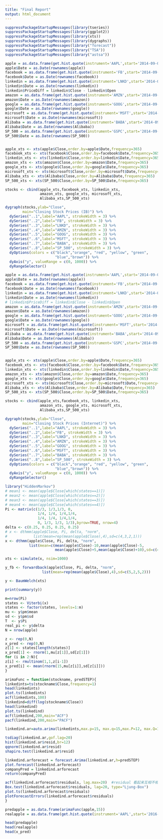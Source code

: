 ```yaml
---
title: "Final Report"
output: html_document
---
```


```r
suppressPackageStartupMessages(library(tseries))
suppressPackageStartupMessages(library(ggplot2))
suppressPackageStartupMessages(library(xts))
suppressPackageStartupMessages(library(dygraphs))
suppressPackageStartupMessages(library("forecast"))
suppressPackageStartupMessages(library("TSA"))
suppressPackageStartupMessages(library("astsa"))
```


```r
apple = as.data.frame(get.hist.quote(instrument='AAPL',start='2014-09-08',end='2016-03-31'))
apple$Date = as.Date(rownames(apple))
facebook = as.data.frame(get.hist.quote(instrument='FB',start='2014-09-08',end='2016-03-31'))
facebook$Date = as.Date(rownames(facebook))
linkedin = as.data.frame(get.hist.quote(instrument='LNKD',start='2014-09-08',end='2016-03-31'))
linkedin$Date = as.Date(rownames(linkedin))
linkedin$PriceDiff = linkedin$Close - linkedin$Open
amazon = as.data.frame(get.hist.quote(instrument='AMZN',start='2014-09-08',end='2016-03-31'))
amazon$Date = as.Date(rownames(amazon))
google = as.data.frame(get.hist.quote(instrument='GOOG',start='2014-09-08',end='2016-03-31'))
google$Date = as.Date(rownames(google))
microsoft = as.data.frame(get.hist.quote(instrument='MSFT',start='2014-09-08',end='2016-03-31'))
microsoft$Date = as.Date(rownames(microsoft))
Alibaba = as.data.frame(get.hist.quote(instrument='BABA',start='2014-09-08',end='2016-03-31'))
Alibaba$Date = as.Date(rownames(Alibaba))
SP_500 = as.data.frame(get.hist.quote(instrument='GSPC',start='2014-09-08',end='2016-03-31'))
SP_500$Date = as.Date(rownames(SP_500))


apple_xts <- xts(apple$Close,order.by=apple$Date,frequency=365)
facebook_xts <- xts(facebook$Close,order.by=facebook$Date,frequency=365)
linkedin_xts <- xts(linkedin$Close,order.by=linkedin$Date,frequency=365)
amazon_xts <- xts(amazon$Close,order.by=amazon$Date,frequency=365)
google_xts <- xts(google$Close,order.by=google$Date,frequency=365)
microsoft_xts <- xts(microsoft$Close,order.by=microsoft$Date,frequency=365)
Alibaba_xts <- xts(Alibaba$Close,order.by=Alibaba$Date,frequency=365)
SP_500_xts <- xts(SP_500$Close,order.by=SP_500$Date,frequency=365)

stocks <- cbind(apple_xts,facebook_xts, linkedin_xts,
                amazon_xts, google_xts, microsoft_xts,
                Alibaba_xts,SP_500_xts)

dygraph(stocks,ylab="Close",
        main="Closing Stock Prices (IB)") %>%
  dySeries("..1",label="AAPL", strokeWidth = 3) %>%
  dySeries("..2",label="FB", strokeWidth = 3) %>%
  dySeries("..3",label="LNKD", strokeWidth = 3) %>%
  dySeries("..4",label="AMZN", strokeWidth = 3) %>%
  dySeries("..5",label="GOOG", strokeWidth = 3) %>%
  dySeries("..6",label="MSFT", strokeWidth = 3) %>%
  dySeries("..7",label="BABA", strokeWidth = 3) %>%
  dySeries("..8",label="SP_500", strokeWidth = 3) %>%
  dyOptions(colors = c("black","orange", "red", "yellow", "green",
                       "blue","brown")) %>%
  dyAxis("y", valueRange = c(0, 1000)) %>%
  dyRangeSelector()
```
```r
apple = as.data.frame(get.hist.quote(instrument='AAPL',start='2014-09-08',end='2016-03-31'))
apple$Date = as.Date(rownames(apple))
facebook = as.data.frame(get.hist.quote(instrument='FB',start='2014-09-08',end='2016-03-31'))
facebook$Date = as.Date(rownames(facebook))
linkedin = as.data.frame(get.hist.quote(instrument='LNKD',start='2014-09-08',end='2016-03-31'))
linkedin$Date = as.Date(rownames(linkedin))
# linkedin$PriceDiff = linkedin$Close - linkedin$Open
amazon = as.data.frame(get.hist.quote(instrument='AMZN',start='2014-09-08',end='2016-03-31'))
amazon$Date = as.Date(rownames(amazon))
google = as.data.frame(get.hist.quote(instrument='GOOG',start='2014-09-08',end='2016-03-31'))
google$Date = as.Date(rownames(google))
microsoft = as.data.frame(get.hist.quote(instrument='MSFT',start='2014-09-08',end='2016-03-31'))
microsoft$Date = as.Date(rownames(microsoft))
Alibaba = as.data.frame(get.hist.quote(instrument='BABA',start='2014-09-08',end='2016-03-31'))
Alibaba$Date = as.Date(rownames(Alibaba))
SP_500 = as.data.frame(get.hist.quote(instrument='GSPC',start='2014-09-08',end='2016-03-31'))
SP_500$Date = as.Date(rownames(SP_500))


apple_xts <- xts(apple$Close,order.by=apple$Date,frequency=365)
facebook_xts <- xts(facebook$Close,order.by=facebook$Date,frequency=365)
linkedin_xts <- xts(linkedin$Close,order.by=linkedin$Date,frequency=365)
amazon_xts <- xts(amazon$Close,order.by=amazon$Date,frequency=365)
google_xts <- xts(google$Close,order.by=google$Date,frequency=365)
microsoft_xts <- xts(microsoft$Close,order.by=microsoft$Date,frequency=365)
Alibaba_xts <- xts(Alibaba$Close,order.by=Alibaba$Date,frequency=365)
SP_500_xts <- xts(SP_500$Close,order.by=SP_500$Date,frequency=365)

stocks <- cbind(apple_xts,facebook_xts, linkedin_xts,
                amazon_xts, google_xts, microsoft_xts,
                Alibaba_xts,SP_500_xts)

dygraph(stocks,ylab="Close",
        main="Closing Stock Prices (Internet)") %>%
  dySeries("..1",label="AAPL", strokeWidth = 3) %>%
  dySeries("..2",label="FB", strokeWidth = 3) %>%
  dySeries("..3",label="LNKD", strokeWidth = 3) %>%
  dySeries("..4",label="AMZN", strokeWidth = 3) %>%
  dySeries("..5",label="GOOG", strokeWidth = 3) %>%
  dySeries("..6",label="MSFT", strokeWidth = 3) %>%
  dySeries("..7",label="BABA", strokeWidth = 3) %>%
  dySeries("..8",label="SP_500", strokeWidth = 3) %>%
  dyOptions(colors = c("black","orange", "red", "yellow", "green",
                       "blue","brown")) %>%
  dyAxis("y", valueRange = c(0, 1000)) %>%
  dyRangeSelector()
```

```r
library("HiddenMarkov")
# mean1 <- mean(apple$Close[which(states==1)])
# mean2 <- mean(apple$Close[which(states==2)])
# mean3 <- mean(apple$Close[which(states==3)])
# mean4 <- mean(apple$Close[which(states==4)])
Pi <- matrix(c(1/3, 1/3,1/3, 0,
               1/4, 1/4, 1/4,1/4,
               1/4, 1/4, 1/4,1/4,
               0, 1/3, 1/3, 1/3),byrow=TRUE, nrow=4)
delta <- c(0.25, 0.25, 0.25, 0.25)
# x <- dthmm(apple$Close, Pi, delta, "norm",
#            list(mean=rep(mean(apple$Close),4),sd=c(4,3,2,1)))
x <- dthmm(apple$Close, Pi, delta, "norm",
           list(mean=c(mean(apple$Close)-10,mean(apple$Close)-5,
                       mean(apple$Close)+5,mean(apple$Close)+10),sd=c(4,3,2,1)))

xts <- simulate(x, nsim=1000)

y_fb <- forwardback(apple$Close, Pi, delta, "norm",
                 list(mean=rep(mean(apple$Close),4),sd=c(5,2,5,2)))

y <- BaumWelch(xts)

print(summary(y))

m=nrow(Pi)
states <- Viterbi(x)
states <- factor(states, levels=1:m)
mu <- y$pm$mean
sd <- y$pm$sd
T  <- y$Pi
real_pi <- y$delta
N = nrow(apple)

z <- rep(0,N)
x_pred <- rep(0,N)
z[1] <- states[length(states)]
x_pred[1] <- rnorm(1,mu[z[1]],sd[z[1]])
for (i in 2:N){
z[i] <- rmultinom(1,1,z[i-1])
x_pred[i] <- mean(rnorm(15,mu[z[i]],sd[z[i]]))
}

```

```r
arimaFunc = function(stockname, predSTEP){
linkedints=ts(stockname$Close,frequency=1)
head(linkedints)
plot.ts(linkedints)
acf(linkedints,100)
linkedind=diff(log(stockname$Close))
head(linkedind)
plot.ts(linkedind)
acf(linkedind,200,main="ACF")
pacf(linkedind,200,main="PACF")        

linkedind.ar=auto.arima(linkedints,max.p=15, max.q=15,max.P=12, max.Q=12,max.d=10, max.D=10)

tsdiag(linkedind.ar,gof.lag=20) 
hist(linkedind.ar$resid,br=12)   
qqnorm(linkedind.ar$resid)       
shapiro.test(linkedind.ar$resid)   

linkedind.arforecast = forecast.Arima(linkedind.ar,h=predSTEP)
plot.forecast(linkedind.arforecast)
companyPred = linkedind.arforecast
return(companyPred)

acf(linkedind.arforecast$residuals, lag.max=20)  #residual 看起来互相不相关
Box.test(linkedind.arforecast$residuals, lag=20, type="Ljung-Box") 
plot.ts(linkedind.arforecast$residuals)
plotForecastErrors(linkedind.arforecast$residuals)
}

predapple = as.data.frame(arimaFunc(apple,15))
realapple = as.data.frame(get.hist.quote(instrument='AAPL',start='2016-04-01',end='2016-05-01'))

head(predapple)
head(realapple)
head(x_pred)
```

